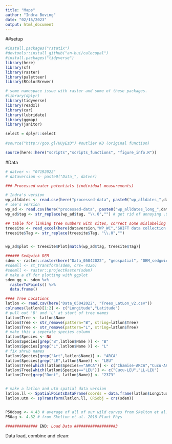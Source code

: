 ```yaml
---
title: "Maps"
author: "Indra Boving"
date: "02/15/2023"
output: html_document
---
```


##setup


```r
#install.packages("rstatix")
#devtools::install_github("an-bui/calecopal")
#install.packages("tidyverse")
library(here)
library(sf)
library(raster)
library(paletteer) 
library(RColorBrewer)

# some namespace issue with raster and some of these packages.
#library(dplyr)
library(tidyverse)
library(readxl)
library(car)
library(lubridate)
library(ggmap)
library(janitor)

select = dplyr::select
 
#source("http://goo.gl/UUyEzD") #outlier KD (original function)

source(here::here("scripts","scripts_functions", "figure_info.R"))
```

#Data
```r
# datver <- "07192022"
# dataversion <- paste0("Data_", datver)

### Processed water potentials (individual measurements)

# Indra's version
wp_alldates <- read.csv(here("processed-data", paste0("wp_alldates_",datver,".csv")))
# lee's version
wp_ad <- read.csv(here("processed-data", paste0("wp_alldates_long_",datver,".csv")))[,-1]
wp_ad$tag <- str_replace(wp_ad$tag, "\\.0","") # get rid of annoying .0 at end of numeric tags (thanks excel)

## table for linking tree numbers with sites, correct some mislabeling
treesite <- read_excel(here(dataversion,"WP_WC","SHIFT data collection 2022.xlsx"),sheet="Tree_Sites", skip=0, na = "NA", col_types = "text")
treesite$Tag <- str_replace(treesite$Tag, "\\.0","")


wp_ad$plot <- treesite$Plot[match(wp_ad$tag, treesite$Tag)]
```

```r
###### Sedgwick DEM
sdem <- raster::raster(here("Data_05042022", "geospatial", "DEM_sedgwick_3m.tif"))
#sdemll <- st_transform(sdem, crs= 4326)
#sdemll <- raster::projectRaster(sdem)
# make a df for plotting with ggplot
sdem_gg <- sdem %>%
  rasterToPoints() %>%
  data.frame()

#### Tree Locations
latlon <- read.csv(here("Data_05042022", "Trees_LatLon_v2.csv"))
colnames(latlon)[1:2] <- c("Longitude","Latitude")
# pull out 'B' and 'L' at start of tree names
latlon$Tree <- latlon$Name
latlon$Tree <- str_remove(pattern="B", string=latlon$Tree)
latlon$Tree <- str_remove(pattern="L", string=latlon$Tree)
# make this a seperate species column
latlon$Species <- NA
latlon$Species[grep("B",latlon$Name )] <- "B"
latlon$Species[grep("L",latlon$Name )] <- "L"
# fix shrub names
latlon$Species[grep("Art",latlon$Name)] <- "ARCA"
latlon$Species[grep("LE",latlon$Name)] <- "LEU"
latlon$Tree[which(latlon$Species=="ARCA")] <- c("Chamise-ARCA","Cucu-ARCA","LL-ARCA")
latlon$Tree[which(latlon$Species=="LEU")] <- c("Cucu-LEU","LL-LEU")
latlon$Tree[grep("Dont", latlon$Name)] <- "2373"


# make a latlon and utm spatial data version
latlon.ll <- SpatialPointsDataFrame(coords = data.frame(latlon$Longitude, latlon$Latitude), proj4string = CRS("+proj=longlat +datum=WGS84"), data=latlon)
latlon.utm <- spTransform(latlon.ll, CRSobj = crs(sdem))


P50doug <- 4.43 # average of all of our wild curves from Skelton et al. 2019 NP
P50ag <- 4.32 # from Skelton et al. 2018 Plant Phys

############## END: Load Data ##################3
```

Data load, combine and clean: 



